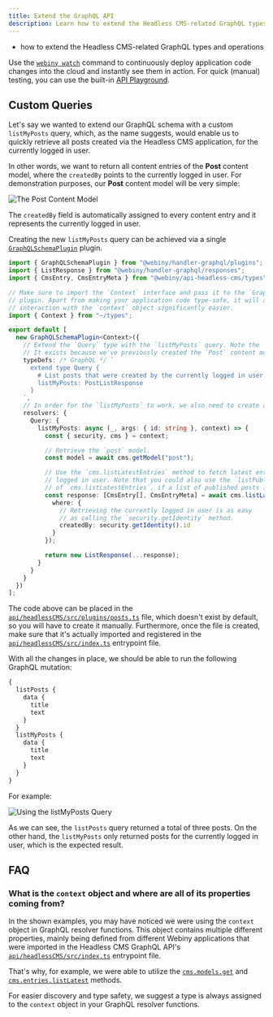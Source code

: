 ```yaml
---
title: Extend the GraphQL API
description: Learn how to extend the Headless CMS-related GraphQL types and operations.
---
```



<Alert type="success" title="What you'll learn">

- how to extend the Headless CMS-related GraphQL types and operations

</Alert>

<Alert type="info">

Use the [`webiny watch`](/docs/{version}/core-development-concepts/basics/watch-command) command to continuously deploy application code changes into the cloud and instantly see them in action. For quick (manual) testing, you can use the built-in [API Playground](/docs/{version}/admin-area/basics/api-playground).

</Alert>

## Custom Queries

Let's say we wanted to extend our GraphQL schema with a custom `listMyPosts` query, which, as the name suggests, would enable us to quickly retrieve all posts created via the Headless CMS application, for the currently logged in user.

In other words, we want to return all content entries of the **Post** content model, where the `createdBy` points to the currently logged in user. For demonstration purposes, our **Post** content model will be very simple:

![The Post Content Model](./assets/extend-graphql-api/my-posts-model.png)

<Alert type="success">

The `createdBy` field is automatically assigned to every content entry and it represents the currently logged in user.

</Alert>

Creating the new `listMyPosts` query can be achieved via a single [`GraphQLSchemaPlugin`](https://github.com/webiny/webiny-js/blob/v5.11.0/packages/handler-graphql/src/plugins/GraphQLSchemaPlugin.ts#L10) plugin.

```ts apps/api/headlessCMS/src/plugins/posts.ts
import { GraphQLSchemaPlugin } from "@webiny/handler-graphql/plugins";
import { ListResponse } from "@webiny/handler-graphql/responses";
import { CmsEntry, CmsEntryMeta } from "@webiny/api-headless-cms/types";

// Make sure to import the `Context` interface and pass it to the `GraphQLSchemaPlugin`
// plugin. Apart from making your application code type-safe, it will also make the
// interaction with the `context` object significantly easier.
import { Context } from "~/types";

export default [
  new GraphQLSchemaPlugin<Context>({
    // Extend the `Query` type with the `listMyPosts` query. Note the `PostListResponse` type.
    // It exists because we've previously created the `Post` content model via Admin Area.
    typeDefs: /* GraphQL */ `
      extend type Query {
        # List posts that were created by the currently logged in user.
        listMyPosts: PostListResponse
      }
    `,
    // In order for the `listMyPosts` to work, we also need to create a resolver function.
    resolvers: {
      Query: {
        listMyPosts: async (_, args: { id: string }, context) => {
          const { security, cms } = context;

          // Retrieve the `post` model.
          const model = await cms.getModel("post");

          // Use the `cms.listLatestEntries` method to fetch latest entries for the currently
          // logged in user. Note that you could also use the `listPublished` method here instead
          // of `cms.listLatestEntries`, if a list of published posts is what you need.
          const response: [CmsEntry[], CmsEntryMeta] = await cms.listLatestEntries(model, {
            where: {
              // Retrieving the currently logged in user is as easy
              // as calling the `security.getIdentity` method.
              createdBy: security.getIdentity().id
            }
          });

          return new ListResponse(...response);
        }
      }
    }
  })
];
```

<Alert type="info">

The code above can be placed in the [`api/headlessCMS/src/plugins/posts.ts`](https://github.com/webiny/webiny-examples/blob/master/headless-cms/extend-graphql-api/custom-queries/api/code/headlessCMS/src/plugins/posts.ts) file, which doesn't exist by default, so you will have to create it manually. Furthermore, once the file is created, make sure that it's actually imported and registered in the [`api/headlessCMS/src/index.ts`](https://github.com/webiny/webiny-examples/blob/master/headless-cms/extend-graphql-api/custom-queries/api/code/headlessCMS/src/index.ts) entrypoint file.

</Alert>

With all the changes in place, we should be able to run the following GraphQL mutation:

```graphql
{
  listPosts {
    data {
      title
      text
    }
  }
  listMyPosts {
    data {
      title
      text
    }
  }
}
```

For example:

![Using the listMyPosts Query](./assets/extend-graphql-api/my-posts-query.png)

As we can see, the `listPosts` query returned a total of three posts. On the other hand, the `listMyPosts` only returned posts for the currently logged in user, which is the expected result.

## FAQ

### What is the `context` object and where are all of its properties coming from?

In the shown examples, you may have noticed we were using the `context` object in GraphQL resolver functions. This object contains multiple different properties, mainly being defined from different Webiny applications that were imported in the Headless CMS GraphQL API's [`api/headlessCMS/src/index.ts`](https://github.com/webiny/webiny-examples/blob/master/headless-cms/extend-graphql-api/custom-queries/api/code/headlessCMS/src/index.ts) entrypoint file.

That's why, for example, we were able to utilize the [`cms.models.get`](https://github.com/webiny/webiny-js/blob/v5.11.0/packages/api-headless-cms/src/content/plugins/crud/contentModel.crud.ts#L126) and [`cms.entries.listLatest`](https://github.com/webiny/webiny-js/blob/v5.11.0/packages/api-headless-cms/src/content/plugins/crud/contentEntry.crud.ts#L286) methods.

For easier discovery and type safety, we suggest a type is always assigned to the `context` object in your GraphQL resolver functions.
